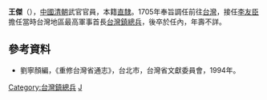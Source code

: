 '''王傑'''（{{bd|？||？|}}），[[中國|中國]][[清朝|清朝]]武官官員，本籍[[直隸|直隸]]。1705年奉旨調任前往[[台灣|台灣]]，接任[[李友臣|李友臣]]擔任當時台灣地區最高軍事首長[[台灣鎮|台灣鎮]][[總兵|總兵]]，後卒於任內，年壽不詳。

{{start box}}
{{s-before|[[李友臣|李友臣]]}}
{{s-title|[[台灣鎮總兵|台灣鎮總兵]]|1705年上任}}
{{s-after|[[王元_(清)|王元]]}}
{{end box}}

==參考資料==
*劉寧顏編，《重修台灣省通志》，台北市，台灣省文獻委員會，1994年。

{{清朝人物小作品}}

[[Category:台灣鎮總兵|Category:台灣鎮總兵]]
[[Category:王姓|J]]